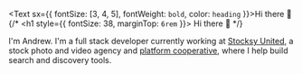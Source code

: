 
<Text sx={{ fontSize: [3, 4, 5], fontWeight: `bold`, color: `heading` }}>Hi there <span class='wave'>👋</span></Text>
{/* <h1 style={{ fontSize: 38, marginTop: `6rem` }}> Hi there <span class='wave'>👋</span></h1> */}

I'm Andrew. I'm a full stack developer currently working at [Stocksy United](https://stocksy.com), a stock photo and video agency and [platform cooperative](https://en.wikipedia.org/wiki/Platform_cooperative), where I help build search and discovery tools.
